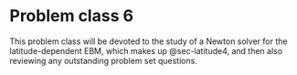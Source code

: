 # Problem class 6 {#sec-pc6}

This problem class will be devoted to the study of a Newton solver for the latitude-dependent EBM, which makes up @sec-latitude4, and then also reviewing any outstanding problem set questions.


